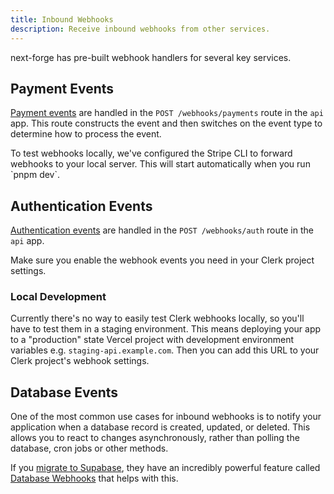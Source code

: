 ```yaml
---
title: Inbound Webhooks
description: Receive inbound webhooks from other services.
---
```


next-forge has pre-built webhook handlers for several key services.

## Payment Events

[Payment events](/packages/payments) are handled in the `POST /webhooks/payments` route in the `api` app. This route constructs the event and then switches on the event type to determine how to process the event.

<Info>
  To test webhooks locally, we've configured the Stripe CLI to forward webhooks
  to your local server. This will start automatically when you run `pnpm dev`.
</Info>

## Authentication Events

[Authentication events](/packages/authentication) are handled in the `POST /webhooks/auth` route in the `api` app.

<Tip>
  Make sure you enable the webhook events you need in your Clerk project
  settings.
</Tip>

### Local Development

Currently there's no way to easily test Clerk webhooks locally, so you'll have to test them in a staging environment. This means deploying your app to a "production" state Vercel project with development environment variables e.g. `staging-api.example.com`. Then you can add this URL to your Clerk project's webhook settings.

## Database Events

One of the most common use cases for inbound webhooks is to notify your application when a database record is created, updated, or deleted. This allows you to react to changes asynchronously, rather than polling the database, cron jobs or other methods.

If you [migrate to Supabase](/migrations/database/supabase), they have an incredibly powerful feature called [Database Webhooks](https://supabase.com/docs/guides/database/webhooks) that helps with this.
